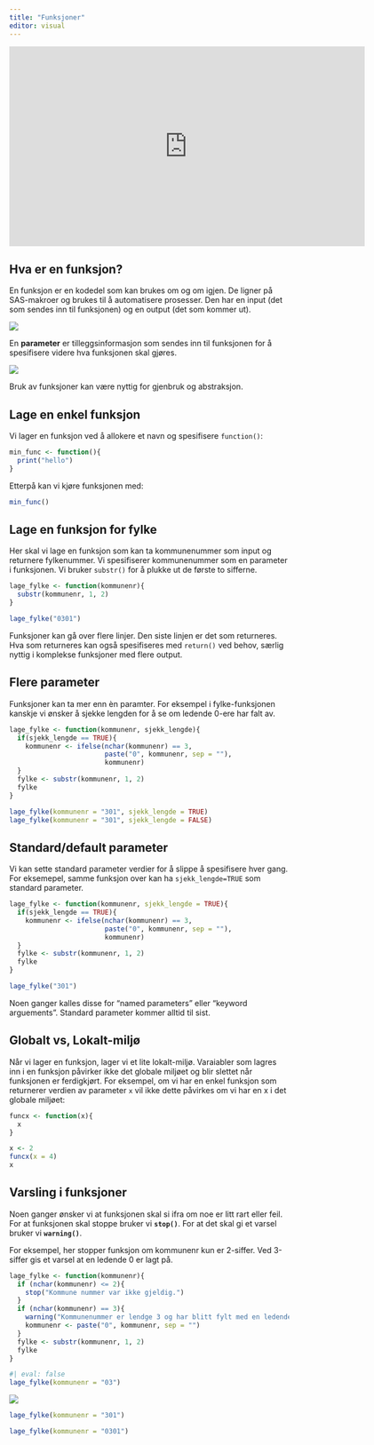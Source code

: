 ```yaml
---
title: "Funksjoner"
editor: visual
---
```


<iframe src="https://ssbno.sharepoint.com/sites/S811/_layouts/15/embed.aspx?UniqueId=e4b467c4-5c38-47d8-9561-4398d46ab367&amp;embed=%7B%22ust%22%3Atrue%2C%22hv%22%3A%22CopyEmbedCode%22%7D&amp;referrer=StreamWebApp&amp;referrerScenario=EmbedDialog.Create" width="640" height="360" frameborder="0" scrolling="no" allowfullscreen title="funksjoner.mp4">

</iframe>

## Hva er en funksjon?

En funksjon er en kodedel som kan brukes om og om igjen. De ligner på SAS-makroer og brukes til å automatisere prosesser. Den har en input (det som sendes inn til funksjonen) og en output (det som kommer ut).

![](./images/funksjon1.PNG)

En **parameter** er tilleggsinformasjon som sendes inn til funksjonen for å spesifisere videre hva funksjonen skal gjøres.

![](./images/funksjon2.PNG)

Bruk av funksjoner kan være nyttig for gjenbruk og abstraksjon.

## Lage en enkel funksjon

Vi lager en funksjon ved å allokere et navn og spesifisere `function()`:

```r
min_func <- function(){
  print("hello")
}
```

Etterpå kan vi kjøre funksjonen med:

```r
min_func()
```

## Lage en funksjon for fylke

Her skal vi lage en funksjon som kan ta kommunenummer som input og returnere fylkenummer. Vi spesifiserer kommunenummer som en parameter i funksjonen. Vi bruker `substr()` for å plukke ut de første to sifferne.

```r
lage_fylke <- function(kommunenr){
  substr(kommunenr, 1, 2)
}

lage_fylke("0301")
```

Funksjoner kan gå over flere linjer. Den siste linjen er det som returneres. Hva som returneres kan også spesifiseres med `return()` ved behov, særlig nyttig i komplekse funksjoner med flere output.

## Flere parameter

Funksjoner kan ta mer enn èn paramter. For eksempel i fylke-funksjonen kanskje vi ønsker å sjekke lengden for å se om ledende 0-ere har falt av.

```r
lage_fylke <- function(kommunenr, sjekk_lengde){
  if(sjekk_lengde == TRUE){
    kommunenr <- ifelse(nchar(kommunenr) == 3, 
                        paste("0", kommunenr, sep = ""), 
                        kommunenr)
  }
  fylke <- substr(kommunenr, 1, 2)
  fylke
}

```

```r
lage_fylke(kommunenr = "301", sjekk_lengde = TRUE)
lage_fylke(kommunenr = "301", sjekk_lengde = FALSE)
```

## Standard/default parameter

Vi kan sette standard parameter verdier for å slippe å spesifisere hver gang. For eksemepel, samme funksjon over kan ha `sjekk_lengde=TRUE` som standard parameter.

```r
lage_fylke <- function(kommunenr, sjekk_lengde = TRUE){
  if(sjekk_lengde == TRUE){
    kommunenr <- ifelse(nchar(kommunenr) == 3, 
                        paste("0", kommunenr, sep = ""), 
                        kommunenr)
  }
  fylke <- substr(kommunenr, 1, 2)
  fylke
}

lage_fylke("301")

```

Noen ganger kalles disse for "named parameters" eller "keyword arguements". Standard parameter kommer alltid til sist.

## Globalt vs, Lokalt-miljø

Når vi lager en funksjon, lager vi et lite lokalt-miljø. Varaiabler som lagres inn i en funksjon påvirker ikke det globale miljøet og blir slettet når funksjonen er ferdigkjørt. For eksempel, om vi har en enkel funksjon som returnerer verdien av parameter `x` vil ikke dette påvirkes om vi har en x i det globale miljøet:

```r
funcx <- function(x){
  x
}
```

```r
x <- 2
funcx(x = 4)
x
```

## Varsling i funksjoner

Noen ganger ønsker vi at funksjonen skal si ifra om noe er litt rart eller feil. For at funksjonen skal stoppe bruker vi **`stop()`**. For at det skal gi et varsel bruker vi **`warning()`**.

For eksempel, her stopper funksjon om kommunenr kun er 2-siffer. Ved 3-siffer gis et varsel at en ledende 0 er lagt på.

```r
lage_fylke <- function(kommunenr){
  if (nchar(kommunenr) <= 2){
    stop("Kommune nummer var ikke gjeldig.")
  }
  if (nchar(kommunenr) == 3){
    warning("Kommunenummer er lendge 3 og har blitt fylt med en ledende 0\n")
    kommunenr <- paste("0", kommunenr, sep = "")
  }
  fylke <- substr(kommunenr, 1, 2)
  fylke
}
```

```r
#| eval: false
lage_fylke(kommunenr = "03")
```

![](./images/error.PNG)

```r
lage_fylke(kommunenr = "301")
```

```r
lage_fylke(kommunenr = "0301")
```
